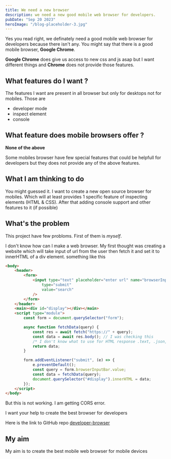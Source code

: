 ```yaml
---
title: We need a new browser
description: we need a new good mobile web browser for developers.
pubDate: "Sep 20 2023"
heroImage: "/blog-placeholder-3.jpg"
---
```


Yes you read right, we definately need a good mobile web browser for developers because there isn't any. You might say that there is a good mobile browser, **Google Chrome**.

**Google Chrome** does give us access to new css and js asap but I want different things and **Chrome** does not provide those features.

## What features do I want ?

The features I want are present in all browser but only for desktops not for mobiles.
Those are

- developer mode
- inspect element
- console

## What feature does mobile browsers offer ?

**None of the above**

Some mobiles browser have few special features that could be helpfull for developers but they does not provide any of the above features.

## What I am thinking to do

You might guessed it. I want to create a new open source browser for mobiles.
Which will at least provides 1 specific feature of inspecting elements (HTML & CSS).
After that adding console support and other features to it (if possible)

## What's the problem

This project have few probloms. First of them is _myself_.

I don't know how can I make a web browser. My first thought was creating a website which will take input of url from the user then fetch it and set it to innerHTML of a div element.
something like this

```html
<body>
	<header>
		<form>
			<input type="text" placeholder="enter url" name="browserInputBar" /><input
				type="submit"
				value="search"
			/>
		</form>
	</header>
	<main><div id="display"></div></main>
	<script type="module">
		const form = document.querySelector("form");

		async function fetchData(query) {
			const res = await fetch("https://" + query);
			const data = await res.body(); // I was checking this
			/* I don't know what to use for HTML response .text, .json, .blob, .body or anything else*/
			return data;
		}

		form.addEventListener("submit", (e) => {
			e.preventDefault();
			const query = form.browserInputBar.value;
			const data = fetchData(query);
			document.querySelector("#display").innerHTML = data;
		});
	</script>
</body>
```

But this is not working. I am getting CORS error.

I want your help to create the best browser for developers

Here is the link to GitHub repo [developer-browser](https://github.com/dshaw0004/developer-browser)

## My aim

My aim is to create the best mobile web browser for mobile devices
